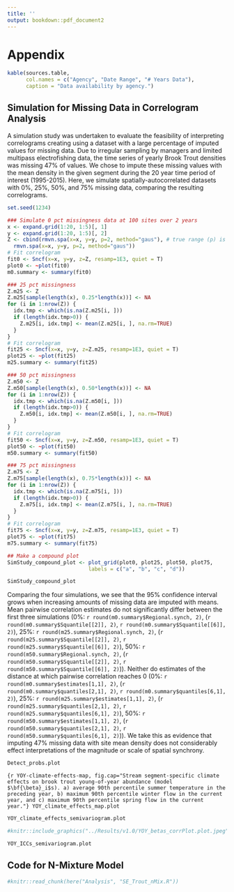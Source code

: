```yaml
---
title: ''
output: bookdown::pdf_document2
---
```


# Appendix

\renewcommand{\thefigure}{A\arabic{figure}}
\setcounter{figure}{0}

```r
kable(sources.table,
      col.names = c("Agency", "Date Range", "# Years Data"),
      caption = "Data availability by agency.")
```


## Simulation for Missing Data in Correlogram Analysis
A simulation study was undertaken to evaluate the feasibility of interpreting correlograms creating using a dataset with a large percentage of imputed values for missing data. Due to irregular sampling by managers and limited multipass electrofishing data, the time series of yearly Brook Trout densities was missing 47% of values. We chose to impute these missing values with the mean density in the given segment during the 20 year time period of interest (1995-2015). Here, we simulate spatially-autocorrelated datasets with 0%, 25%, 50%, and 75% missing data, comparing the resulting correlograms.

```r
set.seed(1234)

### Simulate 0 pct missingness data at 100 sites over 2 years
x <- expand.grid(1:20, 1:5)[, 1]
y <- expand.grid(1:20, 1:5)[, 2]
Z <- cbind(rmvn.spa(x=x, y=y, p=2, method="gaus"), # true range (p) is 2 under Gaussian covariance function
  rmvn.spa(x=x, y=y, p=2, method="gaus"))
# Fit correlogram
fit0 <- Sncf(x=x, y=y, z=Z, resamp=1E3, quiet = T)
plot0 <- ~plot(fit0)
m0.summary <- summary(fit0)

### 25 pct missingness
Z.m25 <- Z
Z.m25[sample(length(x), 0.25*length(x))] <- NA
for (i in 1:nrow(Z)) {
  idx.tmp <- which(is.na(Z.m25[i, ]))
  if (length(idx.tmp>0)) {
    Z.m25[i, idx.tmp] <- mean(Z.m25[i, ], na.rm=TRUE)
  }
}
# Fit correlogram
fit25 <- Sncf(x=x, y=y, z=Z.m25, resamp=1E3, quiet = T)
plot25 <- ~plot(fit25)
m25.summary <- summary(fit25)

### 50 pct missingness
Z.m50 <- Z
Z.m50[sample(length(x), 0.50*length(x))] <- NA
for (i in 1:nrow(Z)) {
  idx.tmp <- which(is.na(Z.m50[i, ]))
  if (length(idx.tmp>0)) {
    Z.m50[i, idx.tmp] <- mean(Z.m50[i, ], na.rm=TRUE)
  }
}
# Fit correlogram
fit50 <- Sncf(x=x, y=y, z=Z.m50, resamp=1E3, quiet = T)
plot50 <- ~plot(fit50)
m50.summary <- summary(fit50)

### 75 pct missingness
Z.m75 <- Z
Z.m75[sample(length(x), 0.75*length(x))] <- NA
for (i in 1:nrow(Z)) {
  idx.tmp <- which(is.na(Z.m75[i, ]))
  if (length(idx.tmp>0)) {
    Z.m75[i, idx.tmp] <- mean(Z.m75[i, ], na.rm=TRUE)
  }
}
# Fit correlogram
fit75 <- Sncf(x=x, y=y, z=Z.m75, resamp=1E3, quiet = T)
plot75 <- ~plot(fit75)
m75.summary <- summary(fit75)

## Make a compound plot
SimStudy_compound_plot <- plot_grid(plot0, plot25, plot50, plot75,
                          labels = c("a", "b", "c", "d"))
```

```r
SimStudy_compound_plot
```

Comparing the four simulations, we see that the 95% confidence interval grows when increasing amounts of missing data are imputed with means. Mean pairwise correlation estimates do not significantly differ between the first three simulations (0%: `r round(m0.summary$Regional.synch, 2)`, (`r round(m0.summary$Squantile[[2]], 2)`, `r round(m0.summary$Squantile[[6]], 2)`), 25%: `r round(m25.summary$Regional.synch, 2)`, (`r round(m25.summary$Squantile[[2]], 2)`, `r round(m25.summary$Squantile[[6]], 2)`), 50%: `r round(m50.summary$Regional.synch, 2)`, (`r round(m50.summary$Squantile[[2]], 2)`, `r round(m50.summary$Squantile[[6]], 2)`)). Neither do estimates of the distance at which pairwise correlation reaches 0 (0%: `r round(m0.summary$estimates[1,1], 2)`, (`r round(m0.summary$quantiles[2,1], 2)`, `r round(m0.summary$quantiles[6,1], 2)`), 25%: `r round(m25.summary$estimates[1,1], 2)`, (`r round(m25.summary$quantiles[2,1], 2)`, `r round(m25.summary$quantiles[6,1], 2)`), 50%: `r round(m50.summary$estimates[1,1], 2)`, (`r round(m50.summary$quantiles[2,1], 2)`, `r round(m50.summary$quantiles[6,1], 2)`)). We take this as evidence that imputing 47% missing data with site mean density does not considerably effect interpretations of the magnitude or scale of spatial synchrony.  

\newpage

```r
Detect_probs.plot
```

\newpage

```{r YOY-climate-effects-map, fig.cap="Stream segment-specific climate effects on brook trout young-of-year abundance (model $\bf{\beta}_i$s). a) average 90th percentile summer temperature in the preceding year, b) maximum 90th percentile winter flow in the current year, and c) maximum 90th percentile spring flow in the current year."}
YOY_climate_effects_map.plot
```

\newpage

```r
YOY_climate_effects_semivariogram.plot
```

\newpage

```r
#knitr::include_graphics("../Results/v1.0/YOY_betas_corrPlot.plot.jpeg")
```

\newpage

```r
YOY_ICCs_semivariogram.plot
```

\newpage

## Code for N-Mixture Model

```r
#knitr::read_chunk(here("Analysis", "SE_Trout_nMix.R"))
```

